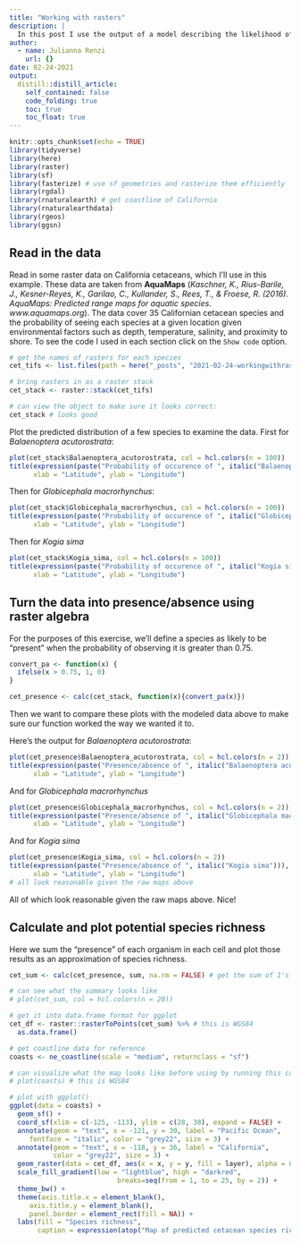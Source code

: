 ```yaml
---
title: "Working with rasters"
description: |
  In this post I use the output of a model describing the likelihood of Californian cetacean presence to create a raster of predicted species diversity off the coast of southern California.
author:
  - name: Julianna Renzi
    url: {}
date: 02-24-2021
output:
  distill::distill_article:
    self_contained: false
    code_folding: true
    toc: true
    toc_float: true
---
```



```r
knitr::opts_chunk$set(echo = TRUE)
library(tidyverse)
library(here)
library(raster)
library(sf)
library(fasterize) # use sf geometries and rasterize them efficiently
library(rgdal)
library(rnaturalearth) # get coastline of California
library(rnaturalearthdata)
library(rgeos)
library(ggsn)
```

## Read in the data

Read in some raster data on California cetaceans, which I'll use in this example. These data are taken from **AquaMaps** (*Kaschner, K., Rius-Barile, J., Kesner-Reyes, K., Garilao, C., Kullander, S., Rees, T., & Froese, R. (2016). AquaMaps: Predicted range maps for aquatic species. www.aquamaps.org*). The data cover 35 Californian cetacean species and the probability of seeing each species at a given location given environmental factors such as depth, temperature, salinity, and proximity to shore. To see the code I used in each section click on the `Show code` option.

```r
# get the names of rasters for each species
cet_tifs <- list.files(path = here("_posts", "2021-02-24-workingwithrasters", "ca_cetaceans"), pattern = ".tif", full.names = TRUE)

# bring rasters in as a raster stack
cet_stack <- raster::stack(cet_tifs)

# can view the object to make sure it looks correct:
cet_stack # looks good

```

Plot the predicted distribution of a few species to examine the data. First for *Balaenoptera acutorostrata*:

```r
plot(cet_stack$Balaenoptera_acutorostrata, col = hcl.colors(n = 100))
title(expression(paste("Probability of occurence of ", italic("Balaenoptera acutorostrata"))), cex.main = 0.8,
      xlab = "Latitude", ylab = "Longitude")
```

Then for *Globicephala macrorhynchus*:

```r
plot(cet_stack$Globicephala_macrorhynchus, col = hcl.colors(n = 100))
title(expression(paste("Probability of occurence of ", italic("Globicephala macrorhynchus"))), cex.main = 0.8,
      xlab = "Latitude", ylab = "Longitude")
```

Then for *Kogia sima*

```r
plot(cet_stack$Kogia_sima, col = hcl.colors(n = 100))
title(expression(paste("Probability of occurence of ", italic("Kogia sima"))), cex.main = 0.8,
      xlab = "Latitude", ylab = "Longitude")
```


## Turn the data into presence/absence using raster algebra

For the purposes of this exercise, we'll define a species as likely to be "present" when the probability of observing it is greater than 0.75. 

```r
convert_pa <- function(x) {
  ifelse(x > 0.75, 1, 0)
}

cet_presence <- calc(cet_stack, function(x){convert_pa(x)})

```

Then we want to compare these plots with the modeled data above to make sure our function worked the way we wanted it to.

Here's the output for *Balaenoptera acutorostrata*:

```r
plot(cet_presence$Balaenoptera_acutorostrata, col = hcl.colors(n = 2))
title(expression(paste("Presence/absence of ", italic("Balaenoptera acutorostrata"))), cex.main = 0.8,
      xlab = "Latitude", ylab = "Longitude")
```

And for *Globicephala macrorhynchus*

```r
plot(cet_presence$Globicephala_macrorhynchus, col = hcl.colors(n = 2))
title(expression(paste("Presence/absence of ", italic("Globicephala macrorhynchus"))), cex.main = 0.8,
      xlab = "Latitude", ylab = "Longitude")
```

And for *Kogia sima*

```r
plot(cet_presence$Kogia_sima, col = hcl.colors(n = 2))
title(expression(paste("Presence/absence of ", italic("Kogia sima"))), cex.main = 0.8,
      xlab = "Latitude", ylab = "Longitude")
# all look reasonable given the raw maps above
```

All of which look reasonable given the raw maps above. Nice!

## Calculate and plot potential species richness

Here we sum the "presence" of each organism in each cell and plot those results as an approximation of species richness.

```r
cet_sum <- calc(cet_presence, sum, na.rm = FALSE) # get the sum of 1's (presence as we defined it) for the number of potential species in a grid cell

# can see what the summary looks like
# plot(cet_sum, col = hcl.colors(n = 20))

# get it into data.frame format for ggplot
cet_df <- raster::rasterToPoints(cet_sum) %>% # this is WGS84
  as.data.frame()

# get coastline data for reference
coasts <- ne_coastline(scale = "medium", returnclass = "sf")

# can visualize what the map looks like before using by running this code:
# plot(coasts) # this is WGS84

# plot with ggplot()
ggplot(data = coasts) +
  geom_sf() +
  coord_sf(xlim = c(-125, -113), ylim = c(28, 38), expand = FALSE) +
  annotate(geom = "text", x = -121, y = 30, label = "Pacific Ocean", 
     fontface = "italic", color = "grey22", size = 3) +
  annotate(geom = "text", x = -118, y = 36, label = "California", 
           color = "grey22", size = 3) +
  geom_raster(data = cet_df, aes(x = x, y = y, fill = layer), alpha = 0.75) +
  scale_fill_gradient(low = "lightblue", high = "darkred",
                           breaks=seq(from = 1, to = 25, by = 2)) +
  theme_bw() +
  theme(axis.title.x = element_blank(), 
     axis.title.y = element_blank(), 
     panel.border = element_rect(fill = NA)) +
  labs(fill = "Species richness",
       caption = expression(atop("Map of predicted cetacean species richness", "in the California Bight where a prediction probability of", "0.75 was considered a presence and below that was an absence")))
```

